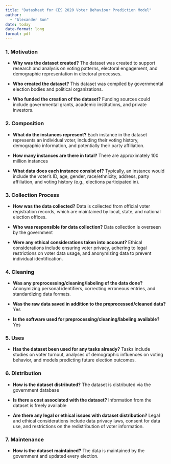 ```yaml
---
title: "Datasheet for CES 2020 Voter Behaviour Prediction Model"
author: 
  - "Alexander Sun"
date: today
date-format: long
format: pdf
---
```


### **1. Motivation**

-   **Why was the dataset created?**
    The dataset was created to support research and analysis on voting patterns, electoral engagement, and demographic representation in electoral processes.

-   **Who created the dataset?**
    This dataset was compiled by governmental election bodies and political organizations.

-   **Who funded the creation of the dataset?**
    Funding sources could include governmental grants, academic institutions, and private investors.

### **2. Composition**

-   **What do the instances represent?**
    Each instance in the dataset represents an individual voter, including their voting history, demographic information, and potentially their party affiliation.

-   **How many instances are there in total?**
    There are approximately 100 million instances

-   **What data does each instance consist of?**
    Typically, an instance would include the voter's ID, age, gender, race/ethnicity, address, party affiliation, and voting history (e.g., elections participated in).

### **3. Collection Process**

-   **How was the data collected?**
    Data is collected from official voter registration records, which are maintained by local, state, and national election offices.

-   **Who was responsible for data collection?**
    Data collection is overseen by the government

-   **Were any ethical considerations taken into account?**
    Ethical considerations include ensuring voter privacy, adhering to legal restrictions on voter data usage, and anonymizing data to prevent individual identification.

### **4. Cleaning**

-   **Was any preprocessing/cleaning/labeling of the data done?**
    Anonymizing personal identifiers, correcting erroneous entries, and standardizing data formats.

-   **Was the raw data saved in addition to the preprocessed/cleaned data?**
    Yes

-   **Is the software used for preprocessing/cleaning/labeling available?**
    Yes

### **5. Uses**

-   **Has the dataset been used for any tasks already?**
    Tasks include studies on voter turnout, analyses of demographic influences on voting behavior, and models predicting future election outcomes.

### **6. Distribution**

-   **How is the dataset distributed?**
    The dataset is distributed via the government database

-   **Is there a cost associated with the dataset?**
    Information from the dataset is freely available

-   **Are there any legal or ethical issues with dataset distribution?**
    Legal and ethical considerations include data privacy laws, consent for data use, and restrictions on the redistribution of voter information.

### **7. Maintenance**

-   **How is the dataset maintained?**
    The data is maintained by the government and updated every election.

